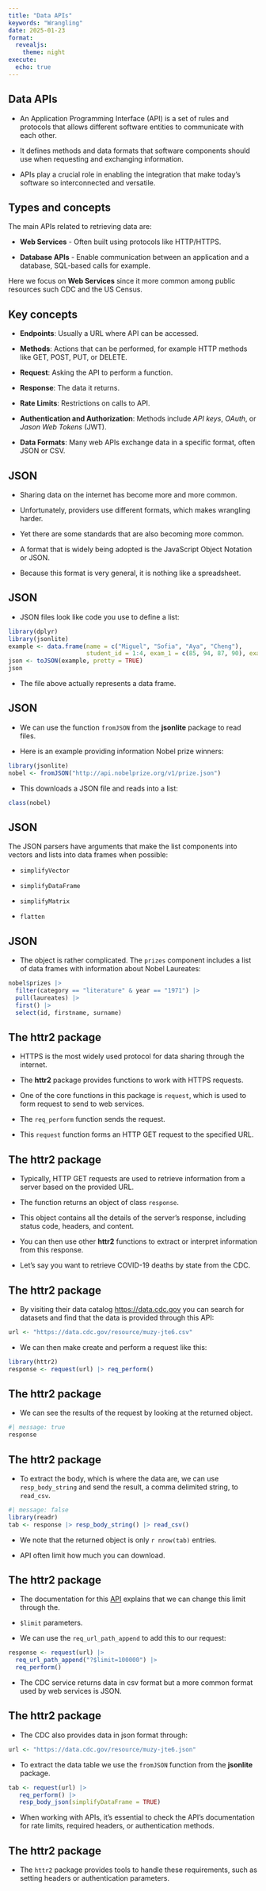 ```yaml
---
title: "Data APIs"
keywords: "Wrangling"
date: 2025-01-23
format:
  revealjs:
    theme: night
execute: 
  echo: true
---
```


## Data APIs

- An Application Programming Interface (API) is a set of rules and protocols that allows different software entities to communicate with each other.

- It defines methods and data formats that software components should use when requesting and exchanging information.

- APIs play a crucial role in enabling the integration that make today's software so interconnected and versatile.


## Types and concepts


The main APIs related to retrieving data are:

* **Web Services** - Often built using protocols like HTTP/HTTPS.

* **Database APIs** - Enable communication between an application and a database, SQL-based calls for example.

Here we focus on **Web Services** since it more common among public resources such CDC and the US Census.

## Key concepts 


- **Endpoints**: Usually a URL where API can be accessed.

- **Methods**: Actions that can be performed, for example HTTP methods like GET, POST, PUT, or DELETE.

- **Request**: Asking the API to perform a function.

- **Response**: The data it returns.

- **Rate Limits**: Restrictions on calls to API.

- **Authentication and Authorization**: Methods include _API keys_, _OAuth_, or _Jason Web Tokens_ (JWT).

- **Data Formats**: Many web APIs exchange data in a specific format, often JSON or CSV.




## JSON

- Sharing data on the internet has become more and more common.

- Unfortunately, providers use different formats, which makes wrangling harder.

- Yet there are some standards that are also becoming more common.

- A format that is widely being adopted is the JavaScript Object Notation or JSON.

- Because this format is very general, it is nothing like a spreadsheet.


## JSON

- JSON files look like code you use to define a list:

```r
library(dplyr)
library(jsonlite) 
example <- data.frame(name = c("Miguel", "Sofia", "Aya", "Cheng"),  
                      student_id = 1:4, exam_1 = c(85, 94, 87, 90), exam_2 = c(86, 93, 88, 91)) 
json <- toJSON(example, pretty = TRUE)  
json 
``` 

- The file above actually represents a data frame.




## JSON

- We can use the function `fromJSON` from the __jsonlite__ package to read files.

- Here is an example providing information Nobel prize winners:

```r
library(jsonlite) 
nobel <- fromJSON("http://api.nobelprize.org/v1/prize.json") 
``` 

- This downloads a JSON file and reads into a list:

```r
class(nobel)
```

## JSON   

The JSON parsers have arguments that make the list components into vectors and lists into data frames when possible:

*  `simplifyVector`

* `simplifyDataFrame`

* `simplifyMatrix`

* `flatten`


## JSON

* The object is rather complicated. The `prizes` component includes a list of data frames with information about Nobel Laureates:

```r
nobel$prizes |> 
  filter(category == "literature" & year == "1971") |>  
  pull(laureates) |> 
  first() |> 
  select(id, firstname, surname) 
``` 


## The httr2 package

- HTTPS is the most widely used protocol for data sharing through the internet.

- The **httr2** package provides functions to work with HTTPS requests.

- One of the core functions in this package is `request`, which is used to form request to send to web services.

- The `req_perform` function sends the request.

- This `request` function forms an HTTP GET request to the specified URL.


## The httr2 package

- Typically, HTTP GET requests are used to retrieve information from a server based on the provided URL.

- The function returns an object of class `response`.

- This object contains all the details of the server's response, including status code, headers, and content.

- You can then use other **httr2** functions to extract or interpret information from this response.

- Let's say you want to retrieve COVID-19 deaths by state from the CDC.



## The httr2 package

- By visiting their data catalog <https://data.cdc.gov> you can search for datasets and find that the data is provided through this API:

```r
url <- "https://data.cdc.gov/resource/muzy-jte6.csv" 
``` 

- We can then make create and perform a request like this:

```r
library(httr2) 
response <- request(url) |> req_perform() 
``` 

## The httr2 package

- We can see the results of the request by looking at the returned object.

```r
#| message: true
response
``` 



## The httr2 package

- To extract the body, which is where the data are, we can use `resp_body_string` and send the result, a comma delimited string, to `read_csv`.

```r
#| message: false 
library(readr) 
tab <- response |> resp_body_string() |> read_csv() 
``` 

- We note that the returned object is only `r nrow(tab)` entries.

- API often limit how much you can download.



## The httr2 package

- The documentation for this [API](https://dev.socrata.com/docs/queries/) explains that we can change this limit through the.

- `$limit` parameters.

- We can use the `req_url_path_append` to add this to our request:

```r
response <- request(url) |>  
  req_url_path_append("?$limit=100000") |>  
  req_perform()  
``` 

- The CDC service returns data in csv format but a more common format used by web services is JSON.



## The httr2 package

- The CDC also provides data in json format through:

```r
url <- "https://data.cdc.gov/resource/muzy-jte6.json" 
``` 

- To extract the data table we use the `fromJSON` function from the **jsonlite** package.

```r
tab <- request(url) |>  
   req_perform() |>  
   resp_body_json(simplifyDataFrame = TRUE) 
``` 

- When working with APIs, it's essential to check the API's documentation for rate limits, required headers, or authentication methods.


## The httr2 package

- The `httr2` package provides tools to handle these requirements, such as setting headers or authentication parameters.



